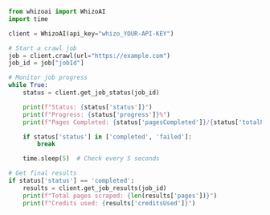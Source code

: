 ```python Job Monitoring
from whizoai import WhizoAI
import time

client = WhizoAI(api_key="whizo_YOUR-API-KEY")

# Start a crawl job
job = client.crawl(url="https://example.com")
job_id = job["jobId"]

# Monitor job progress
while True:
    status = client.get_job_status(job_id)

    print(f"Status: {status['status']}")
    print(f"Progress: {status['progress']}%")
    print(f"Pages Completed: {status['pagesCompleted']}/{status['totalPages']}")

    if status['status'] in ['completed', 'failed']:
        break

    time.sleep(5)  # Check every 5 seconds

# Get final results
if status['status'] == 'completed':
    results = client.get_job_results(job_id)
    print(f"Total pages scraped: {len(results['pages'])}")
    print(f"Credits used: {results['creditsUsed']}")
```
